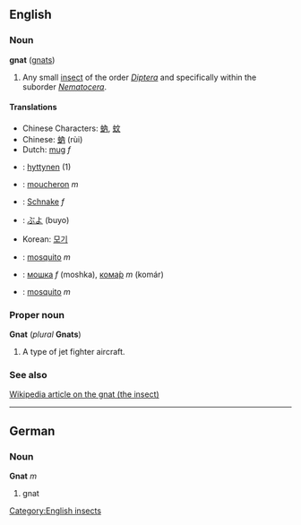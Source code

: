 ==English==
===Noun===
'''gnat''' ([[gnats]])

#Any small [[insect]] of the order ''[[Diptera]]'' and specifically within the suborder ''[[Nematocera]]''.

====Translations====
*Chinese Characters: [[蚋]], [[蚊]]
*Chinese: [[蚋]] (rùi)
*Dutch: [[mug#Dutch|mug]] ''f''
*{{fi}}: [[hyttynen]] (1)
*{{fr}}: [[moucheron]] ''m''
*{{de}}: [[Schnake]] ''f''
*{{ja}}: [[ぶよ]] (buyo)
*Korean: [[모기]]
*{{pt}}: [[mosquito]] ''m''
*{{ru}}: [[мошка]] ''f'' (moshka), [[комар|кома́р]] ''m'' (komár)
*{{es}}: [[mosquito]] ''m''

===Proper noun===
'''Gnat''' (''plural'' '''Gnats''')

#A type of jet fighter aircraft.

===See also===
[[w:Gnat|Wikipedia article on the gnat (the insect)]]

----
==German==
===Noun===
'''Gnat''' ''m''

# gnat

[[Category:English insects]]